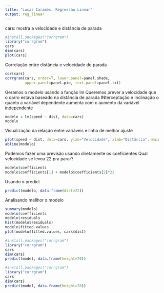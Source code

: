 ```yaml
---
title: "Lucas Caramês: Regressão Linear"
output: reg_linear
---
```


cars: mostra  a velocidade e distância de parada
```r
#install.packages("corrgram")
library("corrgram")
cars
dim(cars)
plot(cars)
```
Correlação entre distância e velocidade de parada
```r
cor(cars)
corrgram(cars, order=T, lower.panel=panel.shade,
         upper.panel=panel.pie, text.panel=panel.txt)
```

Geramos o modelo usando a função lm
Queremos prever a velocidade que o carro estava baseado na distância de parada
INterceptação e Inclinação o quanto a variável dependente aumenta com o aumento da variável independente
```r
modelo = lm(speed ~ dist, data=cars)
modelo
```

Visualização da relação entre variáveis e linha de melhor ajuste
```r
plot(speed ~ dist, data=cars, ylab="Velocidade", xlab="Distância", main="Carros")
abline(modelo)
```

Podemos fazer uma previsão usando diretamente os coeficientes
Qual velocidade se levou 22 pra parar?
```r
modelo$coefficients
modelo$coefficients[1] + modelo$coefficients[2]*22
```

Usando o predict
```r
predict(modelo, data.frame(dist=22))
```


Analisando mellhor o modelo
```r
summary(modelo)
modelo$coefficients
modelo$residuals
hist(modelo$residuals)
modelo$fitted.values
plot(modelo$fitted.values, cars$dist)
```



```r
#install.packages("corrgram")
library("corrgram")
cars
dim(cars)
predict(model, data.frame(height=70))
```


```r
#install.packages("corrgram")
library("corrgram")
cars
dim(cars)
predict(model, data.frame(height=70))
```